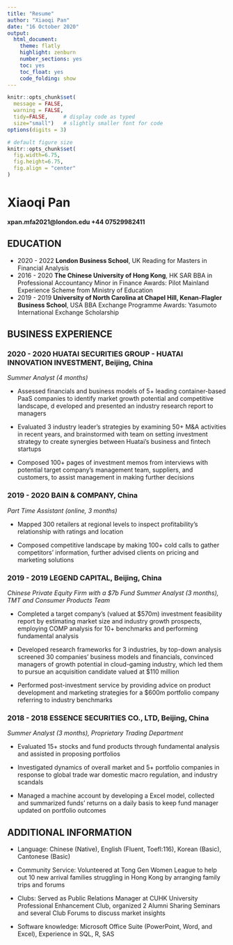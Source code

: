 ```yaml
---
title: "Resume"
author: "Xiaoqi Pan"
date: "16 October 2020"
output:
  html_document:
    theme: flatly
    highlight: zenburn
    number_sections: yes
    toc: yes
    toc_float: yes
    code_folding: show
---
```



```r
knitr::opts_chunk$set(
  message = FALSE, 
  warning = FALSE, 
  tidy=FALSE,     # display code as typed
  size="small")   # slightly smaller font for code
options(digits = 3)

# default figure size
knitr::opts_chunk$set(
  fig.width=6.75, 
  fig.height=6.75,
  fig.align = "center"
)
```



# **Xiaoqi Pan**
**xpan.mfa2021@london.edu    +44 07529982411**

## EDUCATION
* 2020 - 2022	**London Business School**, UK
 	Reading for Masters in Financial Analysis
* 2016 - 2020	**The Chinese University of Hong Kong**, HK SAR
 	BBA in Professional Accountancy
Minor in Finance
Awards: Pilot Mainland Experience Scheme from Ministry of Education
* 2019 - 2019	**University of North Carolina at Chapel Hill, Kenan-Flagler Business School**, USA
 	BBA Exchange Programme
Awards: Yasumoto International Exchange Scholarship
 
## BUSINESS EXPERIENCE
### 2020 - 2020	HUATAI SECURITIES GROUP - HUATAI INNOVATION INVESTMENT, Beijing, China
*Summer Analyst (4 months)*

* Assessed financials and business models of 5+ leading container-based PaaS companies to identify market growth potential and competitive landscape, d eveloped and presented an industry research report to managers

* Evaluated 3 industry leader's strategies by examining 50+ M&A activities in recent years, and brainstormed with team on setting investment strategy to create synergies between Huatai's business and fintech startups

* Composed 100+ pages of investment memos from interviews with potential target company's management team, suppliers, and customers, to assist management in making further decisions

### 2019 - 2020	BAIN & COMPANY, China
*Part Time Assistant (online, 3 months)*

* Mapped 300 retailers at regional levels to inspect profitability's relationship with ratings and location

*	Composed competitive landscape by making 100+ cold calls to gather competitors' information, further advised clients on pricing and marketing solutions

### 2019 - 2019	LEGEND CAPITAL, Beijing, China
*Chinese Private Equity Firm with a $7b Fund*
*Summer Analyst (3 months), TMT and Consumer Products Team*
 	
* Completed a target company’s (valued at $570m) investment feasibility report by estimating market size and industry growth prospects, employing COMP analysis for 10+ benchmarks and performing fundamental analysis

*	Developed research frameworks for 3 industries, by top-down analysis screened 30 companies’ business models and financials, convinced managers of growth potential in cloud-gaming industry, which led them to pursue an acquisition candidate valued at $110 million

*	Performed post-investment service by providing advice on product development and marketing strategies for a $600m portfolio company referring to industry benchmarks

### 2018 - 2018	ESSENCE SECURITIES CO., LTD, Beijing, China
*Summer Analyst (3 months), Proprietary Trading Department*

*	Evaluated 15+ stocks and fund products through fundamental analysis and assisted in proposing portfolios

*	Investigated dynamics of overall market and 5+ portfolio companies in response to global trade war domestic macro regulation, and industry scandals

*	Managed a machine account by developing a Excel model, collected and summarized funds’ returns on a daily basis to keep fund manager updated on portfolio outcomes
 
## ADDITIONAL INFORMATION

*	Language: Chinese (Native), English (Fluent, Toefl:116), Korean (Basic), Cantonese (Basic)

*	Community Service: Volunteered at Tong Gen Women League to help out 10 new arrival families struggling in Hong Kong by arranging family trips and forums

*	Clubs: Served as Public Relations Manager at CUHK University Professional Enhancement Club, organized 2 Alumni Sharing Seminars and several Club Forums to discuss market insights

*	Software knowledge: Microsoft Office Suite (PowerPoint, Word, and Excel), Experience in SQL, R, SAS

